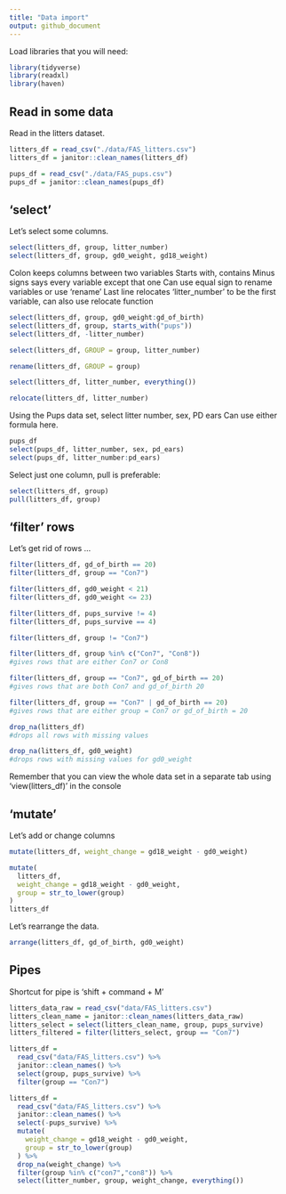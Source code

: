 ```yaml
---
title: "Data import"
output: github_document
---
```


Load libraries that you will need:

```r
library(tidyverse)
library(readxl)
library(haven)
```

## Read in some data

Read in the litters dataset.

```r
litters_df = read_csv("./data/FAS_litters.csv")
litters_df = janitor::clean_names(litters_df)

pups_df = read_csv("./data/FAS_pups.csv")
pups_df = janitor::clean_names(pups_df)
```


## 'select'

Let's select some columns.

```r
select(litters_df, group, litter_number)
select(litters_df, group, gd0_weight, gd18_weight)

```

Colon keeps columns between two variables
Starts with, contains
Minus signs says every variable except that one
Can use equal sign to rename variables or use 'rename'
Last line relocates 'litter_number' to be the first variable, can also use relocate function

```r
select(litters_df, group, gd0_weight:gd_of_birth)
select(litters_df, group, starts_with("pups"))
select(litters_df, -litter_number)

select(litters_df, GROUP = group, litter_number)

rename(litters_df, GROUP = group)

select(litters_df, litter_number, everything())

relocate(litters_df, litter_number)
```

Using the Pups data set, select litter number, sex, PD ears
Can use either formula here.

```r
pups_df
select(pups_df, litter_number, sex, pd_ears)
select(pups_df, litter_number:pd_ears)
```

Select just one column, pull is preferable:
```r
select(litters_df, group)
pull(litters_df, group)
```

## 'filter' rows

Let's get rid of rows ...

```r
filter(litters_df, gd_of_birth == 20)
filter(litters_df, group == "Con7")

filter(litters_df, gd0_weight < 21)
filter(litters_df, gd0_weight <= 23)

filter(litters_df, pups_survive != 4)
filter(litters_df, pups_survive == 4)

filter(litters_df, group != "Con7")

filter(litters_df, group %in% c("Con7", "Con8"))
#gives rows that are either Con7 or Con8

filter(litters_df, group == "Con7", gd_of_birth == 20)
#gives rows that are both Con7 and gd_of_birth 20

filter(litters_df, group == "Con7" | gd_of_birth == 20)
#gives rows that are either group = Con7 or gd_of_birth = 20

drop_na(litters_df)
#drops all rows with missing values

drop_na(litters_df, gd0_weight)
#drops rows with missing values for gd0_weight

```

Remember that you can view the whole data set in a separate tab using 'view(litters_df)' in the console

## 'mutate'

Let's add or change columns

```r
mutate(litters_df, weight_change = gd18_weight - gd0_weight)

mutate(
  litters_df,
  weight_change = gd18_weight - gd0_weight,
  group = str_to_lower(group)
)
litters_df

```

Let's rearrange the data.

```r
arrange(litters_df, gd_of_birth, gd0_weight)
```

## Pipes

Shortcut for pipe is 'shift + command + M'

```r
litters_data_raw = read_csv("data/FAS_litters.csv")
litters_clean_name = janitor::clean_names(litters_data_raw)
litters_select = select(litters_clean_name, group, pups_survive)
litters_filtered = filter(litters_select, group == "Con7")

litters_df = 
  read_csv("data/FAS_litters.csv") %>%
  janitor::clean_names() %>%
  select(group, pups_survive) %>% 
  filter(group == "Con7")

litters_df = 
  read_csv("data/FAS_litters.csv") %>%
  janitor::clean_names() %>%
  select(-pups_survive) %>% 
  mutate(
    weight_change = gd18_weight - gd0_weight,
    group = str_to_lower(group)
  ) %>% 
  drop_na(weight_change) %>% 
  filter(group %in% c("con7","con8")) %>% 
  select(litter_number, group, weight_change, everything())

```


